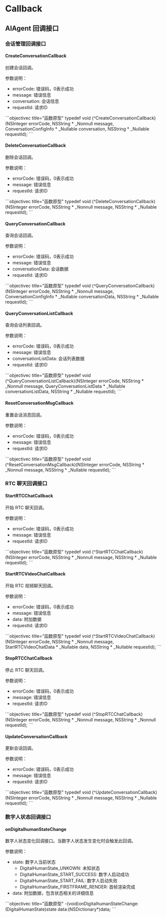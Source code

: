 # Callback

## AIAgent 回调接口

### 会话管理回调接口

#### CreateConversationCallback

创建会话回调。

参数说明：
- errorCode: 错误码，0表示成功
- message: 错误信息
- conversation: 会话信息
- requestId: 请求ID

<CodeGroup>
```objectivec title="函数原型"
typedef void (^CreateConversationCallback)(NSInteger errorCode, NSString * _Nonnull message, ConversationConfigInfo * _Nullable conversation, NSString * _Nullable requestId);
```
</CodeGroup>

#### DeleteConversationCallback

删除会话回调。

参数说明：
- errorCode: 错误码，0表示成功
- message: 错误信息
- requestId: 请求ID

<CodeGroup>
```objectivec title="函数原型"
typedef void (^DeleteConversationCallback)(NSInteger errorCode, NSString * _Nonnull message, NSString * _Nullable requestId);
```
</CodeGroup>

#### QueryConversationCallback

查询会话回调。

参数说明：
- errorCode: 错误码，0表示成功
- message: 错误信息
- conversationData: 会话数据
- requestId: 请求ID

<CodeGroup>
```objectivec title="函数原型"
typedef void (^QueryConversationCallback)(NSInteger errorCode, NSString * _Nonnull message, ConversationConfigInfo * _Nullable conversationData, NSString * _Nullable requestId);
```
</CodeGroup>

#### QueryConversationListCallback

查询会话列表回调。

参数说明：
- errorCode: 错误码，0表示成功
- message: 错误信息
- conversationListData: 会话列表数据
- requestId: 请求ID

<CodeGroup>
```objectivec title="函数原型"
typedef void (^QueryConversationListCallback)(NSInteger errorCode, NSString * _Nonnull message, QueryConversationListData * _Nullable conversationListData, NSString * _Nullable requestId);
```
</CodeGroup>

#### ResetConversationMsgCallback

重置会话消息回调。

参数说明：
- errorCode: 错误码，0表示成功
- message: 错误信息
- requestId: 请求ID

<CodeGroup>
```objectivec title="函数原型"
typedef void (^ResetConversationMsgCallback)(NSInteger errorCode, NSString * _Nonnull message, NSString * _Nullable requestId);
```
</CodeGroup>

### RTC 聊天回调接口

#### StartRTCChatCallback

开始 RTC 聊天回调。

参数说明：
- errorCode: 错误码，0表示成功
- message: 错误信息
- requestId: 请求ID

<CodeGroup>
```objectivec title="函数原型"
typedef void (^StartRTCChatCallback)(NSInteger errorCode, NSString * _Nonnull message, NSString * _Nullable requestId);
```
</CodeGroup>

#### StartRTCVideoChatCallback

开始 RTC 视频聊天回调。

参数说明：
- errorCode: 错误码，0表示成功
- message: 错误信息
- data: 附加数据
- requestId: 请求ID

<CodeGroup>
```objectivec title="函数原型"
typedef void (^StartRTCVideoChatCallback)(NSInteger errorCode, NSString * _Nonnull message, StartRTCVideoChatData * _Nullable data, NSString * _Nullable requestId);
```
</CodeGroup>

#### StopRTCChatCallback

停止 RTC 聊天回调。

参数说明：
- errorCode: 错误码，0表示成功
- message: 错误信息
- requestId: 请求ID

<CodeGroup>
```objectivec title="函数原型"
typedef void (^StopRTCChatCallback)(NSInteger errorCode, NSString * _Nonnull message, NSString * _Nonnull requestId);
```
</CodeGroup>

#### UpdateConversationCallback

更新会话回调。

参数说明：
- errorCode: 错误码，0表示成功
- message: 错误信息
- requestId: 请求ID

<CodeGroup>
```objectivec title="函数原型"
typedef void (^UpdateConversationCallback)(NSInteger errorCode, NSString * _Nonnull message, NSString * _Nullable requestId);
```
</CodeGroup>

### 数字人状态回调接口

#### onDigitalhumanStateChange

数字人状态变化回调接口。当数字人状态发生变化时会触发此回调。

参数说明：
- state: 数字人当前状态
  - DigitalHumanState_UNKOWN: 未知状态
  - DigitalHumanState_START_SUCCESS: 数字人启动成功
  - DigitalHumanState_START_FAIL: 数字人启动失败
  - DigitalHumanState_FIRSTFRAME_RENDER: 首帧渲染完成
- data: 附加数据，包含状态相关的详细信息

<CodeGroup>
```objectivec title="函数原型"
-(void)onDigitalhumanStateChange:(DigitalHumanState)state
                            data:(NSDictionary*)data;
```
</CodeGroup>

